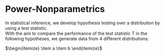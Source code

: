 # Power-Nonparametrics
In statistical inference, we develop hypothesis testing over a distribution by using a test statistic.  
With the aim to compare the performance of the test statistic T in the following hypotheses, we generate data from 4 different distributions:

$\begin{itemize}
  \item a
  \item b
\end{itemize}$
